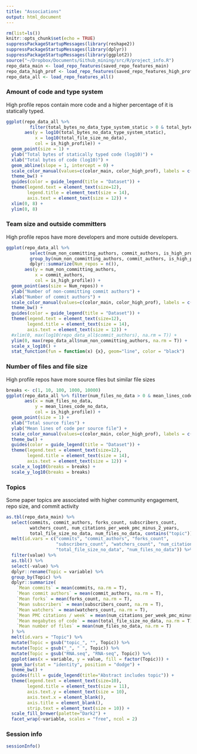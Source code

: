 ```yaml
---
title: "Associations"
output: html_document
---
```


```r
rm(list=ls())
knitr::opts_chunk$set(echo = TRUE)
suppressPackageStartupMessages(library(reshape2))
suppressPackageStartupMessages(library(dplyr))
suppressPackageStartupMessages(library(ggplot2))
source("~/Dropbox/Documents/Github_mining/src/R/project_info.R")
repo_data_main <- load_repo_features(saved_repo_features_main)
repo_data_high_prof <- load_repo_features(saved_repo_features_high_prof)
repo_data_all <- load_repo_features_all()
```

### Amount of code and type system

High profile repos contain more code and a higher percentage of it is statically typed.

```r
ggplot(repo_data_all %>% 
         filter(total_bytes_no_data_type_system_static > 0 & total_bytes_no_data_type_system_static > 0), 
       aes(y = log10(total_bytes_no_data_type_system_static), 
           x = log10(total_file_size_no_data),
           col = is_high_profile)) +
  geom_point(size = 1) +
  ylab("Total bytes of statically typed code (log10)") +
  xlab("Total bytes of code (log10)") +
  geom_abline(slope = 1, intercept = 0) +
  scale_color_manual(values=c(color_main, color_high_prof), labels = c("Main repos", "High profile repos")) +
  theme_bw() +
  guides(color = guide_legend(title = "Dataset")) +
  theme(legend.text = element_text(size=12),
        legend.title = element_text(size = 14),
        axis.text = element_text(size = 12)) +
  xlim(0, 8) +
  ylim(0, 8)
```

### Team size and outside committers

High profile repos have more developers and more outside developers.

```r
ggplot(repo_data_all %>% 
         select(num_non_committing_authors, commit_authors, is_high_profile) %>%
         group_by(num_non_committing_authors, commit_authors, is_high_profile) %>%
         dplyr::summarize(Num_repos = n()), 
       aes(y = num_non_committing_authors, 
           x = commit_authors,
           col = is_high_profile)) +
  geom_point(aes(size = Num_repos)) +
  ylab("Number of non-committing commit authors") +
  xlab("Number of commit authors") +
  scale_color_manual(values=c(color_main, color_high_prof), labels = c("Main repos", "High profile repos")) +
  theme_bw() +
  guides(color = guide_legend(title = "Dataset")) +
  theme(legend.text = element_text(size=12),
        legend.title = element_text(size = 14),
        axis.text = element_text(size = 12)) +
  #xlim(0, max(log10(repo_data_all$commit_authors), na.rm = T)) +
  ylim(0, max(repo_data_all$num_non_committing_authors, na.rm = T)) +
  scale_x_log10() +
  stat_function(fun = function(x) {x}, geom="line", color = "black")
```

### Number of files and file size

High profile repos have more source files but similar file sizes

```r
breaks <- c(1, 10, 100, 1000, 10000)
ggplot(repo_data_all %>% filter(num_files_no_data > 0 & mean_lines_code_no_data > 0), 
       aes(x = num_files_no_data, 
           y = mean_lines_code_no_data,
           col = is_high_profile)) +
  geom_point(size = 1) +
  xlab("Total source files") +
  ylab("Mean lines of code per source file") +
  scale_color_manual(values=c(color_main, color_high_prof), labels = c("Main repos", "High profile repos")) +
  theme_bw() +
  guides(color = guide_legend(title = "Dataset")) +
  theme(legend.text = element_text(size=12),
        legend.title = element_text(size = 14),
        axis.text = element_text(size = 12)) +
  scale_x_log10(breaks = breaks) +
  scale_y_log10(breaks = breaks)
```

### Topics

Some paper topics are associated with higher community engagement, repo size, and commit activity

```r
as.tbl(repo_data_main) %>% 
  select(commits, commit_authors, forks_count, subscribers_count, 
         watchers_count, num_citations_per_week_pmc_minus_2_years, 
         total_file_size_no_data, num_files_no_data, contains("topic")) %>% 
  melt(id.vars = c("commits", "commit_authors", "forks_count", 
                   "subscribers_count", "watchers_count", "num_citations_per_week_pmc_minus_2_years",
                   "total_file_size_no_data", "num_files_no_data")) %>% 
  filter(value) %>% 
  as.tbl() %>% 
  select(-value) %>% 
  dplyr::rename(Topic = variable) %>% 
  group_by(Topic) %>% 
  dplyr::summarize(
    `Mean commits` = mean(commits, na.rm = T),
    `Mean commit authors` = mean(commit_authors, na.rm = T), 
    `Mean forks` = mean(forks_count, na.rm = T), 
    `Mean subscribers` = mean(subscribers_count, na.rm = T), 
    `Mean watchers` = mean(watchers_count, na.rm = T),
    `Mean PMC citations / week` = mean(num_citations_per_week_pmc_minus_2_years, na.rm = T),
    `Mean megabytes of code` = mean(total_file_size_no_data, na.rm = T) / 1000000,
    `Mean number of files` = mean(num_files_no_data, na.rm = T)
  ) %>% 
  melt(id.vars = "Topic") %>%
  mutate(Topic = gsub("topic_", "", Topic)) %>%
  mutate(Topic = gsub("_", " ", Topic)) %>%
  mutate(Topic = gsub("RNA.seq", "RNA-seq", Topic)) %>%
  ggplot(aes(x = variable, y = value, fill = factor(Topic))) +
  geom_bar(stat = "identity", position = "dodge") +
  theme_bw() +
  guides(fill = guide_legend(title="Abstract includes topic")) +
  theme(legend.text = element_text(size=10),
        legend.title = element_text(size = 11),
        axis.text.y = element_text(size = 10),
        axis.text.x = element_blank(),
        axis.title = element_blank(),
        strip.text = element_text(size = 10)) +
  scale_fill_brewer(palette="Dark2") +
  facet_wrap(~variable, scales = "free", ncol = 2)
```

### Session info

```r
sessionInfo()
```
